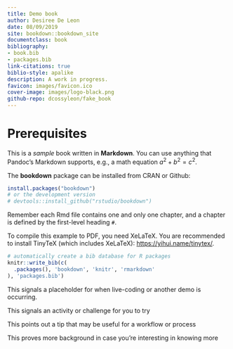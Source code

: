 ```yaml
---
title: Demo book
author: Desiree De Leon
date: 08/09/2019
site: bookdown::bookdown_site
documentclass: book
bibliography:
- book.bib
- packages.bib
link-citations: true
biblio-style: apalike
description: A work in progress.
favicon: images/favicon.ico
cover-image: images/logo-black.png
github-repo: dcossyleon/fake_book
---
```


# Prerequisites {-}

This is a _sample_ book written in **Markdown**. You can use anything that Pandoc's Markdown supports, e.g., a math equation $a^2 + b^2 = c^2$.

The **bookdown** package can be installed from CRAN or Github:

```r
install.packages("bookdown")
# or the development version
# devtools::install_github("rstudio/bookdown")
```

Remember each Rmd file contains one and only one chapter, and a chapter is defined by the first-level heading `#`.

To compile this example to PDF, you need XeLaTeX. You are recommended to install TinyTeX (which includes XeLaTeX): <https://yihui.name/tinytex/>.

```r
# automatically create a bib database for R packages
knitr::write_bib(c(
  .packages(), 'bookdown', 'knitr', 'rmarkdown'
), 'packages.bib')
```


:::demo
This signals a placeholder for when live-coding or another demo is occurring.
:::

:::puzzle
This signals an activity or challenge for you to try
:::

:::note
This points out a tip that may be useful for a workflow or process
:::

:::fyi
This proves more background in case you're interesting in knowing more
:::

